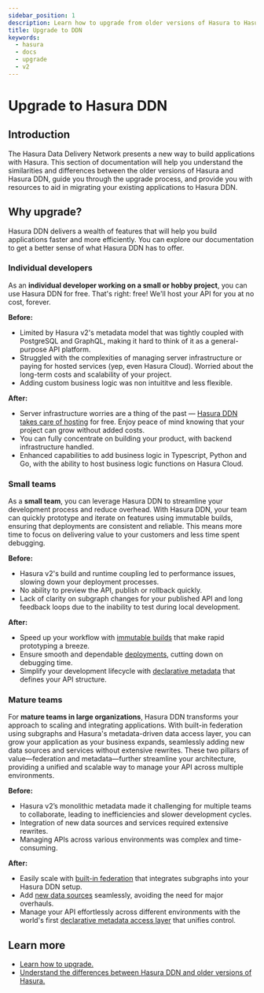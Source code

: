 ```yaml
---
sidebar_position: 1
description: Learn how to upgrade from older versions of Hasura to Hasura DDN.
title: Upgrade to DDN
keywords:
  - hasura
  - docs
  - upgrade
  - v2
---
```



# Upgrade to Hasura DDN

## Introduction

The Hasura Data Delivery Network presents a new way to build applications with Hasura. This section of documentation
will help you understand the similarities and differences between the older versions of Hasura and Hasura DDN, guide you
through the upgrade process, and provide you with resources to aid in migrating your existing applications to Hasura
DDN.

## Why upgrade?

Hasura DDN delivers a wealth of features that will help you build applications faster and more efficiently. You can
explore our documentation to get a better sense of what Hasura DDN has to offer.

### Individual developers

As an **individual developer working on a small or hobby project**, you can use Hasura DDN for free. That's right: free!
We'll host your API for you at no cost, forever.

**Before:**

- Limited by Hasura v2's metadata model that was tightly coupled with PostgreSQL and GraphQL, making it hard to think of
  it as a general-purpose API platform.
- Struggled with the complexities of managing server infrastructure or paying for hosted services (yep, even Hasura
  Cloud). Worried about the long-term costs and scalability of your project.
- Adding custom business logic was non intuititve and less flexible.

**After:**

- Server infrastructure worries are a thing of the past — [Hasura DDN takes care of hosting](https://hasura.io/pricing)
  for free. Enjoy peace of mind knowing that your project can grow without added costs.
- You can fully concentrate on building your product, with backend infrastructure handled.
- Enhanced capabilities to add business logic in Typescript, Python and Go, with the ability to host business logic
  functions on Hasura Cloud.

### Small teams

As a **small team**, you can leverage Hasura DDN to streamline your development process and reduce overhead. With Hasura
DDN, your team can quickly prototype and iterate on features using immutable builds, ensuring that deployments are
consistent and reliable. This means more time to focus on delivering value to your customers and less time spent
debugging.

**Before:**

- Hasura v2's build and runtime coupling led to performance issues, slowing down your deployment processes.
- No ability to preview the API, publish or rollback quickly.
- Lack of clarity on subgraph changes for your published API and long feedback loops due to the inability to test during
  local development.

**After:**

- Speed up your workflow with [immutable builds](/project-configuration/overview.mdx) that make rapid prototyping a
  breeze.
- Ensure smooth and dependable [deployments](/deployment/hasura-ddn/tutorial/index.mdx), cutting down on debugging time.
- Simplify your development lifecycle with [declarative metadata](/reference/metadata-reference/index.mdx) that defines your
  API structure.

### Mature teams

For **mature teams in large organizations**, Hasura DDN transforms your approach to scaling and integrating
applications. With built-in federation using subgraphs and Hasura's metadata-driven data access layer, you can grow your
application as your business expands, seamlessly adding new data sources and services without extensive rewrites. These
two pillars of value—federation and metadata—further streamline your architecture, providing a unified and scalable way
to manage your API across multiple environments.

**Before:**

- Hasura v2’s monolithic metadata made it challenging for multiple teams to collaborate, leading to inefficiencies and
  slower development cycles.
- Integration of new data sources and services required extensive rewrites.
- Managing APIs across various environments was complex and time-consuming.

**After:**

- Easily scale with [built-in federation](/collaboration/federation.mdx) that integrates subgraphs into your Hasura DDN
  setup.
- Add [new data sources](/data-sources/overview.mdx) seamlessly, avoiding the need for major overhauls.
- Manage your API effortlessly across different environments with the world's first
  [declarative metadata access layer](/reference/metadata-reference/index.mdx) that unifies control.

## Learn more

- [Learn how to upgrade.](/upgrade/guide.mdx)
- [Understand the differences between Hasura DDN and older versions of Hasura.](/upgrade/feature-availability/index.mdx)
